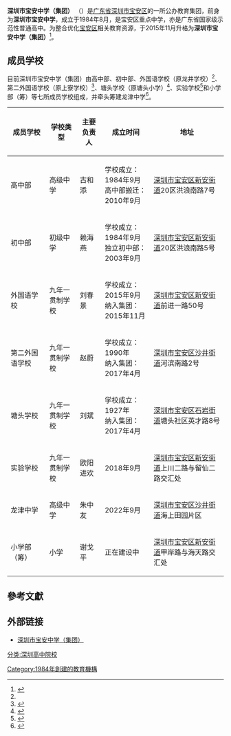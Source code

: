 {{Infobox School
| name = 深圳市宝安中学（集团）
| other_name = Shenzhen Baoan Middle School Group
| image = [[File:宝安中学（集团）校徽.jpg|File:宝安中学（集团）校徽.jpg]]
| logo = 
| motto = 
| established = 1984年8月
| type = 公办学校
| language = 
| religion = 
| affiliation = 
| district = 
| grades = 12（小学、初中、高中）
| founder = 
| president = 
| principal = 程显友
| vice_principal = 
| assistaant_principal = 
| dean = 
| college = 
| house = 
| su = 
| sc = 
| cs = 
| cc = 
| faculty = 
| staff = 610人
| students = 21510人
| area = 168675平方米
| athletics = 
| conference = 
| tree = 
| colors = 
| mascot = 
| magazine = 
| free_label = 
| free_text = 
| free_label2 = 
| free_text2 = 
| free_label3 = 
| free_text3 = 
| free_label4 = 
| free_text4 = 
| free_label5 = 
| free_text5 = 
| address = {{CHN}}[[广东省|广东省]][[深圳市|深圳市]][[宝安区|宝安区]]<br>高中部：新安街道20区洪浪南路7号<br>初中部：新安街道20区洪浪南路5号<br>外国语学校：新安街道前进一路50号<br>第二外国语学校：沙井街道河滨南路2号<br>塘头学校：石岩街道塘头社区英才路8号<br>实验学校：新安街道上川二路与留仙二路交汇处<br>龙津中学：沙井街道海上田园片区<br>小学部（筹）：新安街道甲岸路与海天路交汇处
| website = [http://cn.baoan.edu.cn/bazx 深圳市宝安中学（集团）]
}}
 
'''深圳市宝安中学（集团）''' （{{lang-en|Shenzhen Baoan Middle School Group}}）是[[广东省|广东省]][[深圳市|深圳市]][[宝安区|宝安区]]的一所公办教育集团，前身为'''深圳市宝安中学'''，成立于1984年8月，是宝安区重点中学，亦是广东省国家级示范性普通高中。为整合优化[[宝安区|宝安区]]相关教育资源，于2015年11月升格为'''深圳市宝安中学（集团）'''<ref name=":0">{{Cite web|title=宝安中学（集团） 昨日挂牌成立|url=http://news.sina.com.cn/o/2015-11-30/doc-ifxmazpa0485768.shtml|work=news.sina.com.cn|accessdate=2019-03-15}}</ref>。
== 成员学校 ==
目前深圳市宝安中学（集团）由高中部、初中部、外国语学校（原龙井学校）<ref name=":0" />、第二外国语学校（原上寮学校）<ref>{{Cite web|title=信息公开--学校|url=http://www.sz.gov.cn/school/ba/jnygz/slxx/jggk/|accessdate=2019-03-15|work=www.sz.gov.cn|archive-date=2019-03-25|archive-url=https://web.archive.org/web/20190325045731/http://www.sz.gov.cn/school/ba/jnygz/slxx/jggk/|dead-url=no}}</ref>、塘头学校（原塘头小学）<ref>{{Cite web|title=信息公开--学校|url=http://www.sz.gov.cn/school/ba/jnygz/ttxx1/jggk/|accessdate=2019-03-15|work=www.sz.gov.cn|archive-date=2019-03-25|archive-url=https://web.archive.org/web/20190325050748/http://www.sz.gov.cn/school/ba/jnygz/ttxx1/jggk/|dead-url=no}}</ref>、实验学校<ref>{{Cite web|title=宝安中学（集团）实验学校隆重举行开办揭牌仪式_宝中|url=http://www.sohu.com/a/253543374_668074|accessdate=2019-03-15|work=www.sohu.com}}</ref>和小学部（筹）等七所成员学校组成，并牵头筹建龙津中学<ref>{{Cite web|title=来龙津中学，在智慧校园中发现自己_深圳特区报数字报|url=http://sztqb.sznews.com/PC/content/202204/22/content_1188153.html|access-date=2022-04-30|author=智为、朱晹|work=深圳特区报}}</ref>。
{| class="wikitable"
!成员学校
!学校类型
!主要负责人
!成立时间
!地址
|-
|高中部
|高级中学
|古和添
|学校成立：1984年9月<br>高中部搬迁：2010年9月
|[[深圳市|深圳市]][[宝安区|宝安区]][[新安街道_(深圳市)|新安街道]]20区洪浪南路7号
|-
|初中部
|初级中学
|赖海燕
|学校成立：1984年9月<br>独立初中部：2003年9月
|[[深圳市|深圳市]][[宝安区|宝安区]][[新安街道_(深圳市)|新安街道]]20区洪浪南路5号
|-
|外国语学校
|九年一贯制学校
|刘春景
|学校成立：2015年9月<br>纳入集团：2015年11月
|[[深圳市|深圳市]][[宝安区|宝安区]][[新安街道_(深圳市)|新安街道]]前进一路50号
|-
|第二外国语学校
|九年一贯制学校
|赵蔚
|学校成立：1990年<br>纳入集团：2017年4月
|[[深圳市|深圳市]][[宝安区|宝安区]][[沙井街道|沙井街道]]河滨南路2号
|-
|塘头学校
|九年一贯制学校
|刘斌
|学校成立：1927年<br>纳入集团：2017年4月
|[[深圳市|深圳市]][[宝安区|宝安区]][[石岩街道|石岩街道]]塘头社区英才路8号
|-
|实验学校
|九年一贯制学校
|欧阳进欢
|2018年9月
|[[深圳市|深圳市]][[宝安区|宝安区]][[新安街道_(深圳市)|新安街道]]上川二路与留仙二路交汇处
|-
|龙津中学
|高级中学
|朱中友
|2022年9月
|[[深圳市|深圳市]][[宝安区|宝安区]][[沙井街道_(深圳市)|沙井街道]]海上田园片区
|-
|小学部（筹）
|小学
|谢戈平
|正在建设中
|[[深圳市|深圳市]][[宝安区|宝安区]][[新安街道_(深圳市)|新安街道]]甲岸路与海天路交汇处
|}

== 參考文獻 ==
{{Reflist|2}}

== 外部链接 ==
*[http://cn.baoan.edu.cn/bazx 深圳市宝安中学（集团）]

{{深圳普通高中院校}}
{{深圳基础教育集团}}

[[分类:深圳高中院校|分类:深圳高中院校]]
[[Category:1984年創建的教育機構|Category:1984年創建的教育機構]]